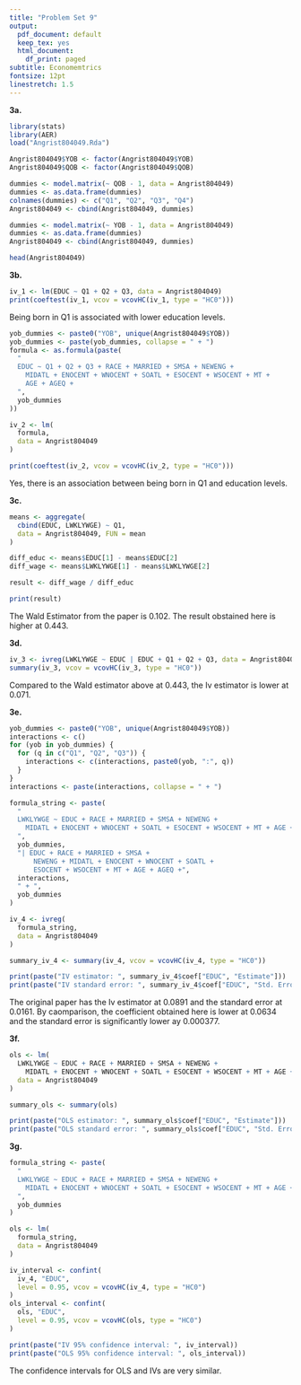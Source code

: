 ```yaml
---
title: "Problem Set 9"
output:
  pdf_document: default
  keep_tex: yes
  html_document:
    df_print: paged
subtitle: Economemtrics 
fontsize: 12pt
linestretch: 1.5
---
```


**3a.**

```r
library(stats)
library(AER)
load("Angrist804049.Rda")

Angrist804049$YOB <- factor(Angrist804049$YOB)
Angrist804049$QOB <- factor(Angrist804049$QOB)

dummies <- model.matrix(~ QOB - 1, data = Angrist804049)
dummies <- as.data.frame(dummies)
colnames(dummies) <- c("Q1", "Q2", "Q3", "Q4")
Angrist804049 <- cbind(Angrist804049, dummies)

dummies <- model.matrix(~ YOB - 1, data = Angrist804049)
dummies <- as.data.frame(dummies)
Angrist804049 <- cbind(Angrist804049, dummies)

head(Angrist804049)
```

**3b.**

```r
iv_1 <- lm(EDUC ~ Q1 + Q2 + Q3, data = Angrist804049)
print(coeftest(iv_1, vcov = vcovHC(iv_1, type = "HC0")))
```

Being born in Q1 is associated with lower education levels.

```r
yob_dummies <- paste0("YOB", unique(Angrist804049$YOB))
yob_dummies <- paste(yob_dummies, collapse = " + ")
formula <- as.formula(paste(
  "
  EDUC ~ Q1 + Q2 + Q3 + RACE + MARRIED + SMSA + NEWENG +
    MIDATL + ENOCENT + WNOCENT + SOATL + ESOCENT + WSOCENT + MT +
    AGE + AGEQ +
  ",
  yob_dummies
))

iv_2 <- lm(
  formula,
  data = Angrist804049
)

print(coeftest(iv_2, vcov = vcovHC(iv_2, type = "HC0")))
```

Yes, there is an association between being born in Q1 and education levels.

**3c.**

```r
means <- aggregate(
  cbind(EDUC, LWKLYWGE) ~ Q1,
  data = Angrist804049, FUN = mean
)

diff_educ <- means$EDUC[1] - means$EDUC[2]
diff_wage <- means$LWKLYWGE[1] - means$LWKLYWGE[2]

result <- diff_wage / diff_educ

print(result)
```

The Wald Estimator from the paper is 0.102. The result obstained here is higher at 0.443.

**3d.**

```r
iv_3 <- ivreg(LWKLYWGE ~ EDUC | EDUC + Q1 + Q2 + Q3, data = Angrist804049)
summary(iv_3, vcov = vcovHC(iv_3, type = "HC0"))
```

Compared to the Wald estimator above at 0.443, the Iv estimator is lower at 0.071.

**3e.**

```r
yob_dummies <- paste0("YOB", unique(Angrist804049$YOB))
interactions <- c()
for (yob in yob_dummies) {
  for (q in c("Q1", "Q2", "Q3")) {
    interactions <- c(interactions, paste0(yob, ":", q))
  }
}
interactions <- paste(interactions, collapse = " + ")

formula_string <- paste(
  "
  LWKLYWGE ~ EDUC + RACE + MARRIED + SMSA + NEWENG +
    MIDATL + ENOCENT + WNOCENT + SOATL + ESOCENT + WSOCENT + MT + AGE + AGEQ +
  ",
  yob_dummies,
  "| EDUC + RACE + MARRIED + SMSA +
      NEWENG + MIDATL + ENOCENT + WNOCENT + SOATL +
      ESOCENT + WSOCENT + MT + AGE + AGEQ +",
  interactions,
  " + ",
  yob_dummies
)

iv_4 <- ivreg(
  formula_string,
  data = Angrist804049
)

summary_iv_4 <- summary(iv_4, vcov = vcovHC(iv_4, type = "HC0"))

print(paste("IV estimator: ", summary_iv_4$coef["EDUC", "Estimate"]))
print(paste("IV standard error: ", summary_iv_4$coef["EDUC", "Std. Error"]))
```

The original paper has the Iv estimator at 0.0891 and the standard error at 0.0161. By caomparison, the coefficient obtained here is lower at 0.0634 and the standard error is significantly lower ay 0.000377.

**3f.**

```r
ols <- lm(
  LWKLYWGE ~ EDUC + RACE + MARRIED + SMSA + NEWENG +
    MIDATL + ENOCENT + WNOCENT + SOATL + ESOCENT + WSOCENT + MT + AGE + AGEQ,
  data = Angrist804049
)

summary_ols <- summary(ols)

print(paste("OLS estimator: ", summary_ols$coef["EDUC", "Estimate"]))
print(paste("OLS standard error: ", summary_ols$coef["EDUC", "Std. Error"]))
```

**3g.**

```r
formula_string <- paste(
  "
  LWKLYWGE ~ EDUC + RACE + MARRIED + SMSA + NEWENG +
    MIDATL + ENOCENT + WNOCENT + SOATL + ESOCENT + WSOCENT + MT + AGE + AGEQ +
  ",
  yob_dummies
)

ols <- lm(
  formula_string,
  data = Angrist804049
)

iv_interval <- confint(
  iv_4, "EDUC",
  level = 0.95, vcov = vcovHC(iv_4, type = "HC0")
)
ols_interval <- confint(
  ols, "EDUC",
  level = 0.95, vcov = vcovHC(ols, type = "HC0")
)

print(paste("IV 95% confidence interval: ", iv_interval))
print(paste("OLS 95% confidence interval: ", ols_interval))
```

The confidence intervals for OLS and IVs are very similar.
